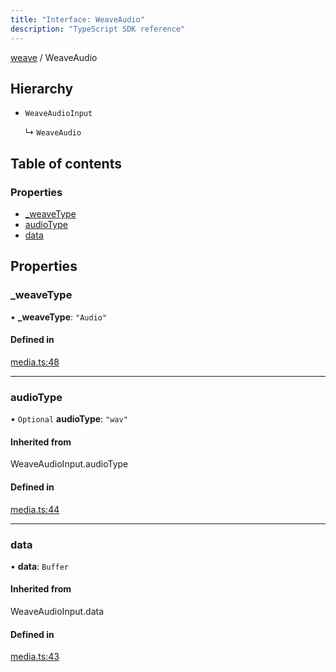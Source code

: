```yaml
---
title: "Interface: WeaveAudio"
description: "TypeScript SDK reference"
---
```


[weave](../index) / WeaveAudio



## Hierarchy

- `WeaveAudioInput`

  ↳ `WeaveAudio`

## Table of contents

### Properties

- [\_weaveType](./WeaveAudio#_weavetype)
- [audioType](./WeaveAudio#audiotype)
- [data](./WeaveAudio#data)

## Properties

### \_weaveType

• **\_weaveType**: ``"Audio"``

#### Defined in

[media.ts:48](https://github.com/wandb/weave/blob/b1d9129c93572ba073682dba39c7e414a0627f7e/sdks/node/src/media.ts#L48)

___

### audioType

• `Optional` **audioType**: ``"wav"``

#### Inherited from

WeaveAudioInput.audioType

#### Defined in

[media.ts:44](https://github.com/wandb/weave/blob/b1d9129c93572ba073682dba39c7e414a0627f7e/sdks/node/src/media.ts#L44)

___

### data

• **data**: `Buffer`

#### Inherited from

WeaveAudioInput.data

#### Defined in

[media.ts:43](https://github.com/wandb/weave/blob/b1d9129c93572ba073682dba39c7e414a0627f7e/sdks/node/src/media.ts#L43)